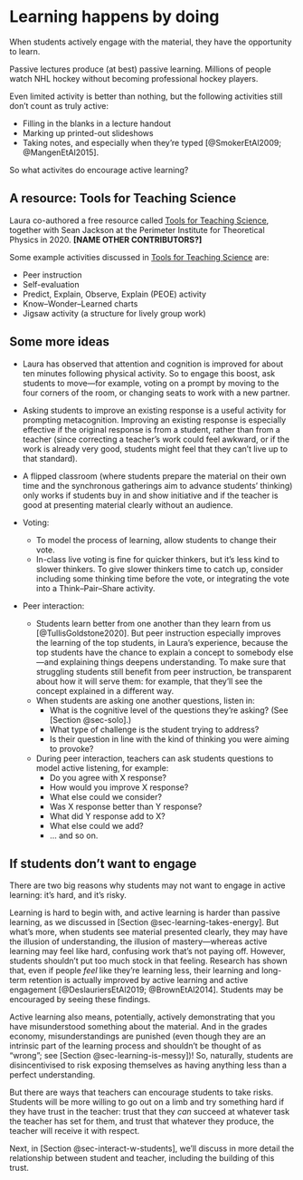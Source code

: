 # Learning happens by doing {#sec-learn-by-doing}

When students actively engage with the material, they have the opportunity to learn.

Passive lectures produce (at best) passive learning.
Millions of people watch NHL hockey without becoming professional hockey players.

Even limited activity is better than nothing, but the following activities still don't count as truly active:

- Filling in the blanks in a lecture handout
- Marking up printed-out slideshows
- Taking notes, and especially when they're typed [@SmokerEtAl2009; @MangenEtAl2015].

So what activites do encourage active learning?


## A resource: Tools for Teaching Science

Laura co-authored a free resource called [Tools for Teaching Science](https://resources.perimeterinstitute.ca/products/tools-for-teaching-science), together with Sean Jackson at the Perimeter Institute for Theoretical Physics in 2020. **[NAME OTHER CONTRIBUTORS?]**

Some example activities discussed in [Tools for Teaching Science]((https://resources.perimeterinstitute.ca/products/tools-for-teaching-science)) are:

- Peer instruction
- Self-evaluation
- Predict, Explain, Observe, Explain (PEOE) activity
- Know–Wonder–Learned charts
- Jigsaw activity (a structure for lively group work)


## Some more ideas

- Laura has observed that attention and cognition is improved for about ten minutes following physical activity.
So to engage this boost, ask students to move—for example, voting on a prompt by moving to the four corners of the room, or changing seats to work with a new partner.

- Asking students to improve an existing response is a useful activity for prompting metacognition.
Improving an existing response is especially effective if the original response is from a student, rather than from a teacher (since correcting a teacher's work could feel awkward, or if the work is already very good, students might feel that they can't live up to that standard).

- A flipped classroom (where students prepare the material on their own time and the synchronous gatherings aim to advance students' thinking) only works if students buy in and show initiative and if the teacher is good at presenting material clearly without an audience.

- Voting:
  - To model the process of learning, allow students to change their vote.
  - In-class live voting is fine for quicker thinkers, but it's less kind to slower thinkers.
    To give slower thinkers time to catch up, consider including some thinking time before the vote, or integrating the vote into a Think–Pair–Share activity.

- Peer interaction:
  - Students learn better from one another than they learn from us [@TullisGoldstone2020]. 
  But peer instruction especially improves the learning of the top students, in Laura's experience, because the top students have the chance to explain a concept to somebody else—and explaining things deepens understanding. 
  To make sure that struggling students still benefit from peer instruction, be transparent about how it will serve them: for example, that they'll see the concept explained in a different way.
  - When students are asking one another questions, listen in:
    - What is the cognitive level of the questions they're asking? (See [Section @sec-solo].)
    - What type of challenge is the student trying to address?
    - Is their question in line with the kind of thinking you were aiming to provoke?
  - During peer interaction, teachers can ask students questions to model active listening, for example:
    - Do you agree with X response?
    - How would you improve X response?
    - What else could we consider?
    - Was X response better than Y response?
    - What did Y response add to X?
    - What else could we add?
    - ... and so on.


## If students don't want to engage

There are two big reasons why students may not want to engage in active learning: it's hard, and it's risky.

Learning is hard to begin with, and active learning is harder than passive learning, as we discussed in [Section @sec-learning-takes-energy].
But what's more, when students see material presented clearly, they may have the illusion of understanding, the illusion of mastery—whereas active learning may feel like hard, confusing work that's not paying off.
However, students shouldn't put too much stock in that feeling.
Research has shown that, even if people *feel* like they're learning less, their learning and long-term retention is actually improved by active learning and active engagement [@DeslauriersEtAl2019; @BrownEtAl2014].
Students may be encouraged by seeing these findings.

Active learning also means, potentially, actively demonstrating that you have misunderstood something about the material.
And in the grades economy, misunderstandings are punished (even though they are an intrinsic part of the learning process and shouldn't be thought of as "wrong"; see [Section @sec-learning-is-messy])!
So, naturally, students are disincentivised to risk exposing themselves as having anything less than a perfect understanding.

But there are ways that teachers can encourage students to take risks.
Students will be more willing to go out on a limb and try something hard if they have trust in the teacher: trust that they *can* succeed at whatever task the teacher has set for them, and trust that whatever they produce, the teacher will receive it with respect.

Next, in [Section @sec-interact-w-students], we'll discuss in more detail the relationship between student and teacher, including the building of this trust.
